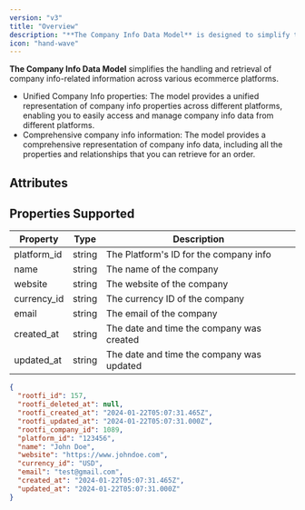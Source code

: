 ```yaml
---
version: "v3"
title: "Overview"
description: "**The Company Info Data Model** is designed to simplify the management and retrieval of company-related information across various ecommerce platforms."
icon: "hand-wave"
---
```


**The Company Info Data Model** simplifies the handling and retrieval of company info-related information across various ecommerce platforms.

- Unified Company Info properties: The model provides a unified representation of company info properties across different platforms, enabling you to easily access and manage company info data from different platforms.
- Comprehensive company info information: The model provides a comprehensive representation of company info data, including all the properties and relationships that you can retrieve for an order.

## Attributes

## Properties Supported

| Property    | Type   | Description                               |
| ----------- | ------ | ----------------------------------------- |
| platform_id | string | The Platform's ID for the company info    |
| name        | string | The name of the company                   |
| website     | string | The website of the company                |
| currency_id | string | The currency ID of the company            |
| email       | string | The email of the company                  |
| created_at  | string | The date and time the company was created |
| updated_at  | string | The date and time the company was updated |

<ResponseExample name="The Company Info Object" >

```json The Company Info Response Object
{
  "rootfi_id": 157,
  "rootfi_deleted_at": null,
  "rootfi_created_at": "2024-01-22T05:07:31.465Z",
  "rootfi_updated_at": "2024-01-22T05:07:31.000Z",
  "rootfi_company_id": 1089,
  "platform_id": "123456",
  "name": "John Doe",
  "website": "https://www.johndoe.com",
  "currency_id": "USD",
  "email": "test@gmail.com",
  "created_at": "2024-01-22T05:07:31.465Z",
  "updated_at": "2024-01-22T05:07:31.000Z"
}
```

</ResponseExample>
